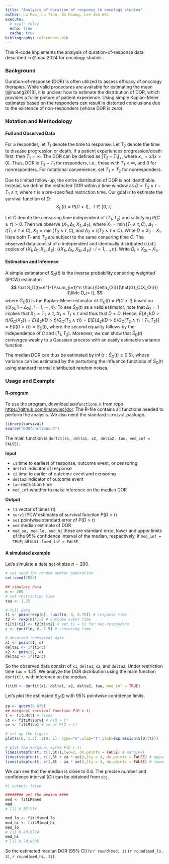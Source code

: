 ```yaml
---
title: "Analysis of duration of response in oncology studies"
author: Lu Mao, Lu Tian, Bo Huang, Lee-Jen Wei
execute: 
  # eval: false
  echo: true
  cache: true
bibliography: references.bib
---
```


This R-code implements the analysis of duration-of-response data described in @mao:2024 for oncology studies .

### Background

Duration-of-response (DOR) is often utilized to assess efficacy of oncology therapies. While valid procedures are available for estimating the mean [@huang2018], it is unclear how to estimate the distribution of DOR, which provides a fuller picture of patient experience. Using simple Kaplan–Meier estimates based on the responders can result in distorted conclusions due to the existence of non-responders (whose DOR is zero).

### Notation and Methodology

#### Full and Observed Data

For a responder, let $T_1$ denote the time to response. Let $T_2$ denote the time to disease progression or death. If a patient experiences progression/death first, then $T_1=\infty$.
The DOR can be defined as $[T_2-T_1]_+$, where $x_+=xI(x>0).$ Thus, DOR is $T_2-T_1$ for responders, i.e., those with $T_1<\infty$, and 0 for nonresponders.
For notational convenience, set $T_1=T_2$ for nonresponders. 

Due to limited follow-up, the entire distribution of DOR is not identifiable.  Instead, we define
 the restricted DOR within a time window as 
$D=T_2\wedge \tau -T_1\wedge \tau$,
where $\tau$ is a pre-specified restriction time.
Our goal is to estimate the survival function of $D:$ 
$$S_D(t)=P(D>t), \,\,\,\,\, t\in [0, \tau].$$

Let $C$ denote the censoring time independent of $(T_1, T_2)$
and satisfying $P(C\geq \tau)>0$.
Then we observe  $(X_1,\Delta_1,X_2,\Delta_2)$, where $X_1=\min(T_1\wedge\tau, C)$, $\Delta_1=I(T_1\wedge\tau\leq C)$, $X_2=\min(T_2\wedge\tau,C)$,  and $\Delta_2=I(T_2\wedge\tau\leq C).$ Write $\tilde D=X_2 - X_1$.
Here both $T_1$ and $T_2$ are subject to the same censoring time $C$. 
The observed data consist of  $n$ independent and identically distributed (i.i.d.) copies of $(X_1,\Delta_1,X_2,\Delta_2)$:
$\{(X_{1i},\Delta_{1i},X_{2i},\Delta_{2i}): i=1,\ldots,n\}.$
Write $\tilde D_i=X_{2i}- X_{1i}$.

#### Estimation and Inference

A simple estimator of $S_D(t)$ is the inverse probability censoring weighted (IPCW) estimator:
$$
\hat S_D(t)=n^{-1}\sum_{i=1}^n  \frac{\Delta_{2i}}{\hat{G}_C(X_{2i})} I(\tilde D_i> t),
$$
where $\hat{G}_C(t)$ is the Kaplan--Meier estimator of $G_C(t)=P(C>t)$ based on $\{(X_{2i}, 1-\Delta_{2i}), i=1, \cdots, n\}$.
To see $\hat S_D(t)$ as a valid estimator, note that
$\Delta_{2}=1$ implies that $X_2=T_2\wedge\tau$, 
$X_1=T_1\wedge\tau$ and thus that $\tilde D = D$.
Hence, $E\left\{\Delta_2I(\tilde D>t)/G_C(X_2)\right\}=
E\left\{\Delta_2I(D>t)/G_C(T_2\wedge\tau)\right\}
=E\left[E\left\{\Delta_2I(D>t)/G_C(T_2\wedge\tau)\mid T_1, T_2\right\}\right]
=E\{I(D>t)\}=S_D(t)$, where the second equality follows by the
independence of $C$ and $(T_1, T_2)$.
Moreover, we can show that $\hat S_D(t)$ converges weakly
to a Gaussian process with an easily estimable variance function.

The median DOR can thus be estimated by $\inf\{t: \hat S_D(t)\geq 0.5\}$,
whose variance can be estimated by the perturbing the influence
functions of $\hat S_D(t)$ using standard normal distributed random noises.


### Usage and Example

#### R-program

To use the program, download `DORfunctions.R` from repo <https://github.com/lmaowisc/dor>. The R-file contains all functions needed to perform the analysis. We also need the standard `survival` package.

```r
library(survival)
source("DORfunctions.R")
```

The main function is `dorfit(x1, delta1, x2, delta2, tau, med_inf = FALSE)`.

**Input**

-   `x1` time to earliest of response, outcome event, or censoring
-   `delta1` indicator of response
-   `x2` time to earlier of outcome event and censoring 
-   `delta2` indicator of outcome event
-   `tau` restriction time
-   `med_inf` whether to make inference on the median DOR

**Output**

-   `t1` vector of times (t)
-   `surv1` IPCW estimates of survival function $P(D > t)$
-   `se1` pointwise standard error of $P(D > t)$
-   `med` median estimate of DOR
-   `med_se, med_lo, med_hi` these are standard error, 
lower and upper limits of the 95\% confidence interval of the median, respectively,
 if `med_inf = TRUE`; all `NULL` if `med_inf = FALSE`


#### A simulated example

Let's simulate a data set of size $n=200$.

```r
# set seed for random number generation
set.seed(2023)

## simulate data
n <- 200
# set restriction time
tau <- 1.25

# full data
t1 <- pmin(rexp(n), runif(n, 0, 0.75)) # response time
t2 <- rexp(n)*1.5 # outcome event time
t1[t1>t2] <- t2[t1>t2] # set t1 = t2 for non-responders
c <- runif(n, 0, 1.5) # censoring time

# observed (censored) data
x1 <- pmin(t1, c)
delta1 <- 1*(t1<c)
x2 <- pmin(t2, c)
delta2 <- 1*(t2<c)
```

So the observed data consist of `x1`, `delta1`, `x2`, and `delta2`.
Under restriction time `tau`$= 1.25$.
We analyze the DOR distribution using the main function `dorfit()`,
with inference on the median.

```r
fitLM <- dorfit(x1, delta1, x2, delta2, tau, med_inf = TRUE)
```


Let's plot the estimated $S_D(t)$ with 95\% pointwise confidence limits.

```r

za <- qnorm(0.975)
## marginal survival function P(D > t)
t <- fitLM$t1 # times
St <- fitLM$surv1 # P(D > t)
se <- fitLM$se1 # se of P(D > t)

# set up the figure
plot(c(0, 1.2), c(0, 1), type="n",xlab="t",ylab=expression(S[D](t)))

# plot the marginal curve P(D > t)
lines(stepfun(t, c(1,St)),lwd=2, do.points = FALSE) # marginal
lines(stepfun(t, c(1,St + za * se)),lty = 3, do.points = FALSE) # upper 95% CI 
lines(stepfun(t, c(1,St - za * se)),lty = 3, do.points = FALSE) # lower 95% CI 

```

We can see that the median is close to 0.6. The precise number and confidence interval (CI)
can be obtained from `obj`.
```r
#| output: false

######## get the median ####
med <- fitLM$med
med
# [1] 0.551916

med_lo <- fitLM$med_lo
med_hi <- fitLM$med_hi
med_lo
# [1] 0.4018724
med_hi
# [1] 0.7019595
```

So the estimated median DOR (95\% CI) is `r round(med, 3)` 
(`r round(med_lo, 3)`, `r round(med_hi, 3)`).

